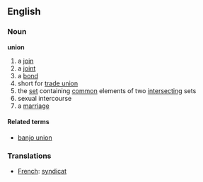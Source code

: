==English==
===Noun===
'''union'''
#a [[join]]
#a [[joint]]
#a [[bond]]
# short for [[trade union]]
#the [[set]] containing [[common]] elements of two [[intersect]]ing sets
#sexual intercourse
# a [[marriage]]
====Related terms====
*[[banjo union]]


===Translations===
*[[French]]: [[syndicat]]